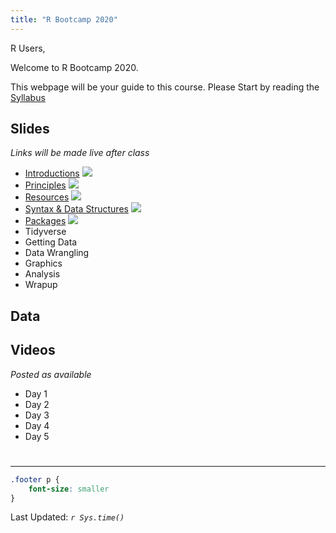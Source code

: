 ```yaml
---
title: "R Bootcamp 2020"
---
```


R Users, 

Welcome to R Bootcamp 2020.  

This webpage will be your guide to this course. Please Start by reading the 
[Syllabus](syllabus.html)


## Slides

*Links will be made live after class*

* [Introductions](00-Introductions.html) [![](images/pdf.png)](pdf/Introductions.pdf)
* [Principles](01-Principles.html) [![](images/pdf.png)](pdf/Principles.pdf)
* [Resources](02-Resources.html) [![](images/pdf.png)](pdf/Resources.pdf)
* [Syntax & Data Structures](03-Syntax.html) [![](images/pdf.png)](pdf/Syntax.pdf)
* [Packages](04-Packages.html) [![](images/pdf.png)](pdf/Syntax.pdf)
* Tidyverse
* Getting Data
* Data Wrangling
* Graphics
* Analysis
* Wrapup

## Data


## Videos

*Posted as available*

* Day 1
* Day 2
* Day 3
* Day 4
* Day 5


# {.footer}
<hr>
```css
.footer p {
    font-size: smaller
}
```
Last Updated: *`r Sys.time()`*

